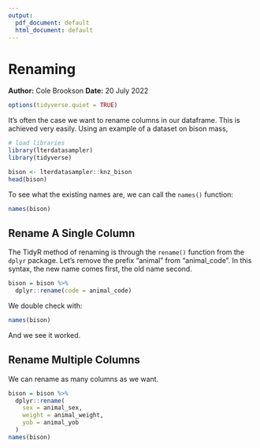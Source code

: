 ```yaml
---
output:
  pdf_document: default
  html_document: default
---
```

# Renaming
**Author:** Cole Brookson
**Date:** 20 July 2022

```r
options(tidyverse.quiet = TRUE)
```

It's often the case we want to rename columns in our dataframe. This is achieved very easily. Using an example of a dataset on bison mass, 

```r
# load libraries
library(lterdatasampler)
library(tidyverse)

bison <- lterdatasampler::knz_bison 
head(bison)
```

To see what the existing names are, we can call the `names()` function:
```r
names(bison)
```

## Rename A Single Column

The TidyR method of renaming is through the `rename()` function from the `dplyr` package. Let's remove the prefix "animal" from "animal_code". In this syntax, the new name comes first, the old name second. 
```r
bison = bison %>% 
  dplyr::rename(code = animal_code)
```
We double check with: 
```r
names(bison)
```
And we see it worked. 

## Rename Multiple Columns

We can rename as many columns as we want. 
```r
bison = bison %>% 
  dplyr::rename(
    sex = animal_sex,
    weight = animal_weight,
    yob = animal_yob
  )
names(bison)
```

